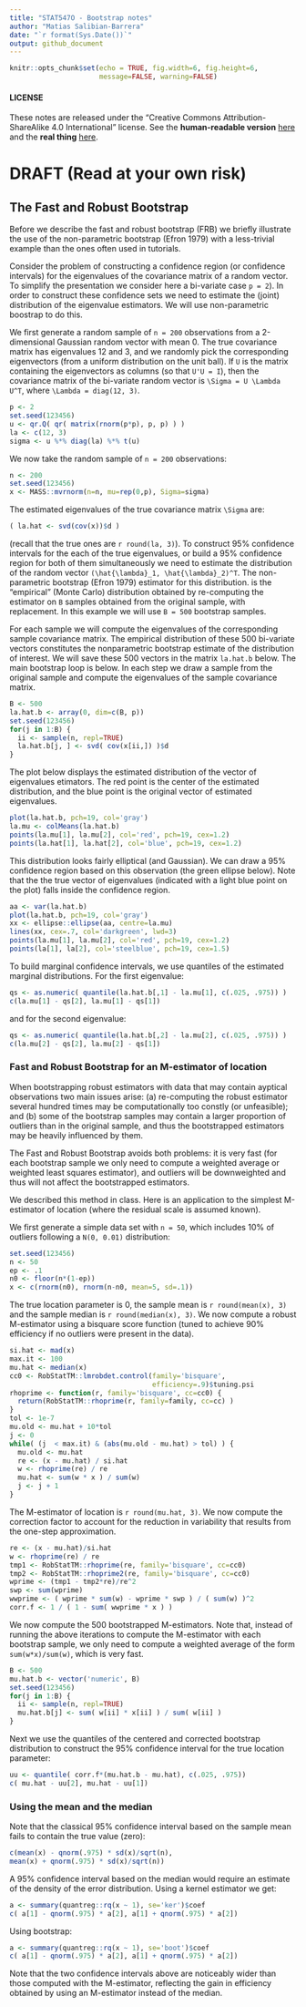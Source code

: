 ```yaml
---
title: "STAT547O - Bootstrap notes"
author: "Matias Salibian-Barrera"
date: "`r format(Sys.Date())`"
output: github_document
---
```

  
```r
knitr::opts_chunk$set(echo = TRUE, fig.width=6, fig.height=6, 
                      message=FALSE, warning=FALSE)
```

#### LICENSE
These notes are released under the 
"Creative Commons Attribution-ShareAlike 4.0 International" license. 
See the **human-readable version** [here](https://creativecommons.org/licenses/by-sa/4.0/)
and the **real thing** [here](https://creativecommons.org/licenses/by-sa/4.0/legalcode). 


# DRAFT (Read at your own risk)

## The Fast and Robust Bootstrap

Before we describe the fast and robust bootstrap (FRB) we
briefly illustrate the use of the non-parametric bootstrap (Efron 1979) 
with a less-trivial example than the ones often used in tutorials. 

Consider the problem of constructing a confidence region (or confidence
intervals) for the eigenvalues of the covariance matrix of a 
random vector. To simplify the presentation we consider here a bi-variate
case `p = 2`). In order to construct these confidence sets we need
to estimate the (joint) distribution of the eigenvalue estimators.
We will use non-parametric boostrap to do this. 

We first generate a random sample of `n = 200` observations from a 
2-dimensional Gaussian random vector with mean 0. The true 
covariance matrix has eigenvalues 12 and 3, and we randomly 
pick the corresponding eigenvectors (from a uniform distribution 
on the unit ball). If `U` is the matrix containing the eigenvectors
as columns (so that `U'U = I`), then the covariance matrix of the
bi-variate random vector is
`\Sigma = U \Lambda U^T`, where `\Lambda = diag(12, 3)`. 

```r
p <- 2
set.seed(123456)
u <- qr.Q( qr( matrix(rnorm(p*p), p, p) ) )
la <- c(12, 3) 
sigma <- u %*% diag(la) %*% t(u) 
```

We now take the random sample of `n = 200` observations:
```r
n <- 200
set.seed(123456)
x <- MASS::mvrnorm(n=n, mu=rep(0,p), Sigma=sigma)
```
The estimated eigenvalues of the true covariance matrix `\Sigma` are:
```r
( la.hat <- svd(cov(x))$d )
```
(recall that the true ones are `r round(la, 3)`). 
To construct 95% confidence intervals for the each of the true eigenvalues,
or build a 95% confidence region for both of them simultaneously we need
to estimate the distribution of the random 
vector `(\hat{\lambda}_1, \hat{\lambda}_2)^T`. The 
non-parametric bootstrap (Efron 1979) estimator for this distribution.
is the "empirical" (Monte Carlo) distribution obtained
by re-computing the estimator on `B` samples obtained 
from the original sample, with replacement. In this
example we will use `B = 500` bootstrap samples.

For each sample we will compute the eigenvalues of the corresponding sample
covariance matrix. The empirical distribution of these 500 bi-variate
vectors constitutes the nonparametric bootstrap estimate of the
distribution of interest. We will save these 500 vectors 
in the matrix `la.hat.b` below. 
The main bootstrap loop is below. In each step 
we draw a sample from the original sample and compute the 
eigenvalues of the sample
covariance matrix. 
```r
B <- 500
la.hat.b <- array(0, dim=c(B, p))
set.seed(123456)
for(j in 1:B) {
  ii <- sample(n, repl=TRUE)
  la.hat.b[j, ] <- svd( cov(x[ii,]) )$d
}
```
The plot below displays the estimated distribution 
of the vector of eigenvalues etimators. 
The red point is the 
center of the estimated distribution, and the blue
point is the original vector of estimated eigenvalues. 
```r
plot(la.hat.b, pch=19, col='gray')
la.mu <- colMeans(la.hat.b)
points(la.mu[1], la.mu[2], col='red', pch=19, cex=1.2)
points(la.hat[1], la.hat[2], col='blue', pch=19, cex=1.2)
```

This distribution looks fairly elliptical (and Gaussian). 
We can draw a 95% confidence region based on this 
observation (the green ellipse below). Note that the
the true vector of eigenvalues (indicated with a
light blue point on the plot) falls inside the confidence
region. 
```r
aa <- var(la.hat.b) 
plot(la.hat.b, pch=19, col='gray')
xx <- ellipse::ellipse(aa, centre=la.mu)
lines(xx, cex=.7, col='darkgreen', lwd=3)
points(la.mu[1], la.mu[2], col='red', pch=19, cex=1.2)
points(la[1], la[2], col='steelblue', pch=19, cex=1.5)
```

To build marginal confidence intervals, we use quantiles of 
the estimated marginal distributions. For the
first eigenvalue:
```r
qs <- as.numeric( quantile(la.hat.b[,1] - la.mu[1], c(.025, .975)) )
c(la.mu[1] - qs[2], la.mu[1] - qs[1])
```
and for the second eigenvalue:
```r
qs <- as.numeric( quantile(la.hat.b[,2] - la.mu[2], c(.025, .975)) )
c(la.mu[2] - qs[2], la.mu[2] - qs[1])
```

### Fast and Robust Bootstrap for an M-estimator of location

When bootstrapping robust estimators with data that may 
contain ayptical observations two main issues arise: (a)
re-computing the robust estimator several hundred
times may be computationally too constly (or unfeasible);
and (b) some of the bootstrap samples may contain 
a larger proportion of outliers than in the original sample,
and thus the bootstrapped estimators may be heavily 
influenced by them. 

The Fast and Robust Bootstrap avoids both problems: 
it is very fast (for each bootstrap sample we only need
to compute a weighted average or weighted least squares
estimator), and outliers will be downweighted and thus 
will not affect the bootstrapped estimators. 

We described this method in class. Here is an application
to the simplest M-estimator of location (where the residual
scale is assumed known). 

We first generate a simple data set
with `n = 50`, which includes 10% of outliers 
following a `N(0, 0.01)` distribution:
```r
set.seed(123456)
n <- 50
ep <- .1
n0 <- floor(n*(1-ep))
x <- c(rnorm(n0), rnorm(n-n0, mean=5, sd=.1))
```
The true location parameter is 0, the sample mean is
`r round(mean(x), 3)` and the sample median 
is `r round(median(x), 3)`.
We now compute a robust M-estimator using a bisquare score
function (tuned to achieve 90% efficiency if no outliers 
were present in the data). 
```r
si.hat <- mad(x) 
max.it <- 100
mu.hat <- median(x)
cc0 <- RobStatTM::lmrobdet.control(family='bisquare', 
                                   efficiency=.9)$tuning.psi
rhoprime <- function(r, family='bisquare', cc=cc0) {
  return(RobStatTM::rhoprime(r, family=family, cc=cc) )
}
tol <- 1e-7
mu.old <- mu.hat + 10*tol
j <- 0
while( (j  < max.it) & (abs(mu.old - mu.hat) > tol) ) {
  mu.old <- mu.hat
  re <- (x - mu.hat) / si.hat
  w <- rhoprime(re) / re
  mu.hat <- sum(w * x ) / sum(w)
  j <- j + 1
}
```
The M-estimator of location is `r round(mu.hat, 3)`. 
We now compute the correction factor to account for the
reduction in variability that results from the 
one-step approximation. 
```r
re <- (x - mu.hat)/si.hat
w <- rhoprime(re) / re
tmp1 <- RobStatTM::rhoprime(re, family='bisquare', cc=cc0)
tmp2 <- RobStatTM::rhoprime2(re, family='bisquare', cc=cc0)
wprime <- (tmp1 - tmp2*re)/re^2
swp <- sum(wprime)
wwprime <- ( wprime * sum(w) - wprime * swp ) / ( sum(w) )^2
corr.f <- 1 / ( 1 - sum( wwprime * x ) ) 
```
We now compute the 500 bootstrapped M-estimators. 
Note that, instead of running the above iterations to
compute the M-estimator with each bootstrap sample, 
we only need to compute 
a weighted average of the form `sum(w*x)/sum(w)`,
which is very fast.
```r
B <- 500
mu.hat.b <- vector('numeric', B)
set.seed(123456)
for(j in 1:B) {
  ii <- sample(n, repl=TRUE)
  mu.hat.b[j] <- sum( w[ii] * x[ii] ) / sum( w[ii] )
}
```
Next we use the quantiles of the centered and 
corrected bootstrap distribution to construct the
95% confidence interval for the true location parameter:
```r
uu <- quantile( corr.f*(mu.hat.b - mu.hat), c(.025, .975))
c( mu.hat - uu[2], mu.hat - uu[1])
```

### Using the mean and the median

Note that the classical 95% confidence interval based
on the sample mean fails to contain the true value (zero):
```r
c(mean(x) - qnorm(.975) * sd(x)/sqrt(n), 
mean(x) + qnorm(.975) * sd(x)/sqrt(n))
```
A 95% confidence interval based on the median
would require an estimate of the density of the 
error distribution. Using a kernel estimator
we get:
```r
a <- summary(quantreg::rq(x ~ 1), se='ker')$coef
c( a[1] - qnorm(.975) * a[2], a[1] + qnorm(.975) * a[2])
```
Using bootstrap:
```r
a <- summary(quantreg::rq(x ~ 1), se='boot')$coef
c( a[1] - qnorm(.975) * a[2], a[1] + qnorm(.975) * a[2])
```
Note that the two confidence intervals above are 
noticeably wider than those computed with the M-estimator,
reflecting the gain in efficiency obtained by using an
M-estimator instead of the median. 



